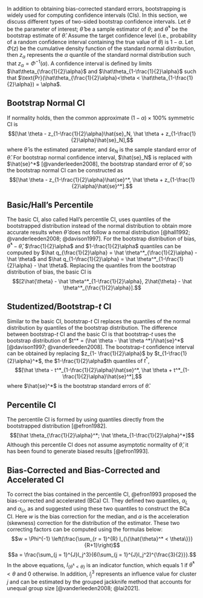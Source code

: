 In addition to obtaining bias-corrected standard errors, bootstrapping is widely used for computing confidence intervals (CIs). In this section, we discuss different types of two-sided bootstrap confidence intervals. Let $\theta$ be the parameter of interest; $\hat \theta$ be a sample estimator of $\theta$; and $\hat \theta^*$ be the bootstrap estimate of $\hat \theta$. Assume the target confidence level (i.e., probability of a random confidence interval containing the true value of $\theta$) is $1-\alpha$. Let $\Phi(z)$ be the cumulative density function of the standard normal distribution, then $z_\alpha$ represents the $\alpha$ quantile of the standard normal distribution such that $z_\alpha = \Phi^{-1}(\alpha)$. A confidence interval is defined by limits $\hat\theta_{\frac{1}{2}\alpha}$ and $\hat\theta_{1-\frac{1}{2}\alpha}$ such that $\text{Pr}(\hat\theta_{\frac{1}{2}\alpha}<\theta < \hat\theta_{1-\frac{1}{2}\alpha}) = \alpha$.
<!-- ML: do you mean the cumulative density function? YZ: yes-->
<!-- is the true value of parameter $\theta$ is $\theta_0$,  -->
<!--ML: we don't say qth quantile; we say (100q) percentile or just q quantile YZ: got it--> 
<!-- ML: 1 - \alpha is ideal but may not always happen, as many CIs have below nominal coverage. Could you just say that the target confidence level is 1 - alpha? YZ: sure.--> 
<!-- The consistent estimator of this distribution obtained from $b = 1,..., B$ bootstrap replications $\theta_b^*$ is $\hat H(\theta) = \frac{\#\{b:\theta_B^* \leq \theta\}}{B}$. -->

## Bootstrap Normal CI

If normality holds, then the common approximate $(1-\alpha) \times 100\%$ symmetric CI is $$[\hat \theta - z_{1-\frac{1}{2}\alpha}\hat{se}_N, \hat \theta + z_{1-\frac{1}{2}\alpha}\hat{se}_N],$$ where $\hat \theta$ is the estimated parameter, and $\hat se_N$ is the sample standard error of $\hat \theta$. For bootstrap normal confidence interval, $\hat{se}_N$ is replaced with $\hat{se}^*$ [@vanderleeden2008],<!-- ML: I think Winnie used a different notation for bootstrap SE --> the bootstrap standard error of $\hat \theta$, so the bootstrap normal CI can be constructed as $$[\hat \theta - z_{1-\frac{1}{2}\alpha}\hat{se}^*, \hat \theta + z_{1-\frac{1}{2}\alpha}\hat{se}^*].$$

## Basic/Hall's Percentile
<!-- ML: the description can be clearer, I think. Should we mention that the interval adjusts for bias? YZ: does it look better now?-->
The basic CI, also called Hall's percentile CI, uses quantiles of the bootstrapped distribution instead of the normal distribution to obtain more accurate results when $\hat \theta$ does not follow a normal distribution [@hall1992; @vanderleeden2008; @davison1997]. For the bootstrap distribution of bias, $\hat \theta^* - \hat \theta$, $\frac{1}{2}\alpha$ and $1-\frac{1}{2}\alpha$ quantiles can be computed by $\hat q_{\frac{1}{2}\alpha} =  \hat \theta^*_{\frac{1}{2}\alpha} - \hat \theta$ and $\hat q_{1-\frac{1}{2}\alpha} = \hat \theta^*_{1-\frac{1}{2}\alpha} - \hat \theta$. Replacing the quantiles from the bootstrap distribution of bias, the basic CI is $$[2\hat{\theta} - \hat \theta^*_{1-\frac{1}{2}\alpha}, 2\hat{\theta} - \hat \theta^*_{\frac{1}{2}\alpha}].$$<!-- ML: Use comma instead of semicolon YZ: Sure.-->

## Studentized/Bootstrap-$t$ CI
<!-- ML: I think it's important to make clear what se_B^* is, and that it is specific to a particular bootstrap sample -->

Similar to the basic CI, bootstrap-$t$ CI replaces the quantiles of the normal distribution by quantiles of the bootstrap distribution. The difference between bootstrap-$t$ CI and the basic CI is that bootstrap-$t$ uses the bootstrap distribution of $t^* = (\hat \theta - \hat \theta ^*)/\hat{se}^*$ [@davison1997; @vanderleeden2008]. The bootstrap-$t$ confidence interval can be obtained by replacing $z_{1- \frac{1}{2}\alpha}$ by $t_{1-\frac{1}{2}\alpha}^*$, the $1-\frac{1}{2}\alpha$th quantiles of $t^*$,
$$[\hat \theta - t^*_{1-\frac{1}{2}\alpha}\hat{se}^*, \hat \theta + t^*_{1-\frac{1}{2}\alpha}\hat{se}^*],$$ where $\hat{se}^*$ is the bootstrap standard errors of $\hat \theta$. 

## Percentile CI

The percentile CI is formed by using quantiles directly from the bootstrapped distribution [@efron1982]. $$[\hat \theta_{\frac{1}{2}\alpha}^*; \hat \theta_{1-\frac{1}{2}\alpha}^*]$$ Although this percentile CI does not assume asymptotic normality of $\hat \theta$, it has been found to generate biased results [@efron1993].

## Bias-Corrected and Bias-Corrected and Accelerated CI

To correct the bias contained in the percentile CI, @efron1993 proposed the bias-corrected and accelerated (BCa) CI. They defined two quantiles, $\alpha_L$ and $\alpha_U$, as
\begin{align}
\alpha_L &= \Phi\left(w + \frac{w + z_{\alpha/2}}{1- \alpha(w+z_{\alpha/2})}\right) \\
\alpha_U &= \Phi\left(w + \frac{w + z_{1-\alpha/2}}{1- \alpha(w+z_{1-\alpha/2})}\right),
\end{align}
and suggested using these two quantiles to construct the BCa CI.
Here $w$ is the bias correction for the median, and $a$ is the acceleration (skewness) correction for the distribution of the estimator. These two correcting factors can be computed using the formulas below:
$$w = \Phi^{-1} \left(\frac{\sum_{r = 1}^{R} I_{\{\hat{\theta}^* < \theta\}}}{R+1}\right)$$
$$a = \frac{\sum_{j = 1}^{J}l_j^3}{6(\sum_{j = 1}^{J}l_j^2)^{\frac{3}{2}}}.$$
In the above equations, $I_{\{\hat{\theta}^* < \theta\}}$ is an indicator function, which equals 1 if $\hat\theta^* < \theta$ and 0 otherwise. In addition, $l_j^3$ represents an influence value for cluster $j$ and can be estimated by the grouped jackknife method that accounts for unequal group size [@vanderleeden2008; @lai2021].  
<!-- $$[\hat H^{-1}(\Phi(z[\frac{1}{2}\alpha])); \hat H^{-1}(\Phi(z[1-\frac{1}{2}\alpha]))]$$ -->
<!--ML: I did not italicize BCa. You can decide which one to use and I can make changes accordingly YZ: let's not italicize it-->